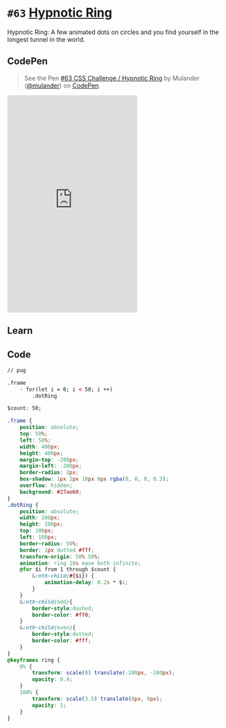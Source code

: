 
<Meta />

# `#63` [Hypnotic Ring](https://100dayscss.com/days/63/)

Hypnotic Ring: A few animated dots on circles and you find yourself in the longest tunnel in the world.

## CodePen

> See the Pen [#63 CSS Challenge / Hypnotic Ring](https://codepen.io/mulander/pen/PoXmQyW)
by Mulander ([@mulander](https://codepen.io/mulander))
on [CodePen](https://codepen.io).

<iframe
  height="500"
  className="w-full my-10 bg-gray-200"
  scrolling="no"
  title="#63 CSS Challenge / Hypnotic Ring"
  src="https://codepen.io/mulander/embed/PoXmQyW?default-tab=html%2Cresult"
  frameBorder="no"
  loading="lazy"
  allowtransparency="true"
  allowFullScreen={true}
>

</iframe>

## Learn

## Code

```html
// pug

.frame
	- for(let i = 0; i < 50; i ++)
		.dotRing
```

```css
$count: 50;

.frame {
	position: absolute;
	top: 50%;
	left: 50%;
	width: 400px;
	height: 400px;
	margin-top: -200px;
	margin-left: -200px;
	border-radius: 2px;
	box-shadow: 1px 2px 10px 0px rgba(0, 0, 0, 0.3);
	overflow: hidden;
	background: #27ae60;
}
.dotRing {
	position: absolute;
	width: 200px;
	height: 200px;
	top: 100px;
	left: 100px;
	border-radius: 50%;
	border: 2px dotted #fff;
	transform-origin: 50% 50%;
	animation: ring 10s ease both infinite;
	@for $i from 1 through $count {
		&:nth-child(#{$i}) {
			animation-delay: 0.2s * $i;
		}
	}
	&:nth-child(odd){
		border-style:dashed;
		border-color: #ff0;
	}
	&:nth-child(even){
		border-style:dotted;
		border-color: #fff;
	}
}
@keyframes ring {
	0% {
		transform: scale(0) translate(-200px, -200px);
		opacity: 0.4;
	}
	100% {
		transform: scale(3.5) translate(0px, 0px);
		opacity: 1;
	}
}
```